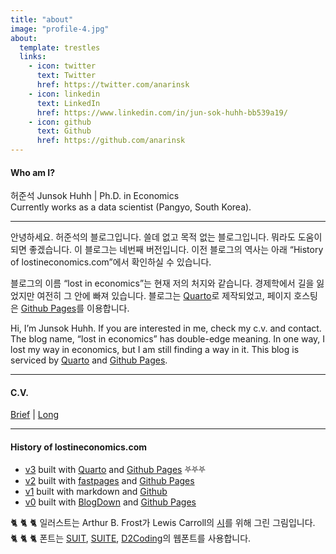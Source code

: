 ```yaml
---
title: "about"
image: "profile-4.jpg"
about:
  template: trestles
  links:
    - icon: twitter
      text: Twitter
      href: https://twitter.com/anarinsk
    - icon: linkedin
      text: LinkedIn
      href: https://www.linkedin.com/in/jun-sok-huhh-bb539a19/
    - icon: github
      text: Github
      href: https://github.com/anarinsk
---
```


#### Who am I?

허준석 Junsok Huhh | Ph.D. in Economics <br>
Currently works as a data scientist (Pangyo, South Korea).

---

안녕하세요. 허준석의 블로그입니다. 쓸데 없고 목적 없는 블로그입니다. 뭐라도 도움이 되면 좋겠습니다. 이 블로그는 네번째 버전입니다. 이전 블로그의 역사는 아래 "History of lostineconomics.com"에서 확인하실 수 있습니다. 

블로그의 이름 "lost in economics"는 현재 저의 처지와 같습니다. 경제학에서 길을 잃었지만 여전히 그 안에 빠져 있습니다. 블로그는 [Quarto](https://quarto.org)로 제작되었고, 페이지 호스팅은 [Github Pages](https://pages.github.com/)를 이용합니다.

Hi, I'm Junsok Huhh. If you are interested in me, check my c.v. and contact. The blog name, "lost in economics" has double-edge meaning. In one way, I lost my way in economics, but I am still finding a way in it. This blog is serviced by [Quarto](https://quarto.org/) and [Github Pages](https://pages.github.com/).

---

#### C.V. 
[Brief](https://anarinsk.github.io/markdown-cv/) | [Long](https://anarinsk.github.io/markdown-cv-long/)

---

#### History of lostineconomics.com 
- [v3](https://anarinsk.github.io/lostineconomics_quarto/) built with [Quarto](https://quarto.org/) and [Github Pages](https://pages.github.com/) ⛧⛧⛧
- [v2](https://anarinsk.github.io/lostineconomics-v2-1/) built with [fastpages](https://github.com/fastai/fastpages) and [Github Pages](https://pages.github.com/)
- [v1](https://anarinsk.github.io/lostineconomics-v1/) built with markdown and [Github](https://www.github.com/)
- [v0](https://lostineconomics.netlify.com/) built with [BlogDown](https://bookdown.org/yihui/blogdown) and [Github Pages](https://pages.github.com/)

🐈 🐈 🐈  일러스트는 Arthur B. Frost가 Lewis Carroll의 [시](https://classic-literature.co.uk/lewis-carroll-hiawathas-photographing-poem/)를 위해 그린 그림입니다.</br>
🐈 🐈 🐈  폰트는 [SUIT](https://sunn.us/suit/), [SUITE](https://sunn.us/suite/), [D2Coding](https://github.com/naver/d2codingfont)의 웹폰트를 사용합니다. 